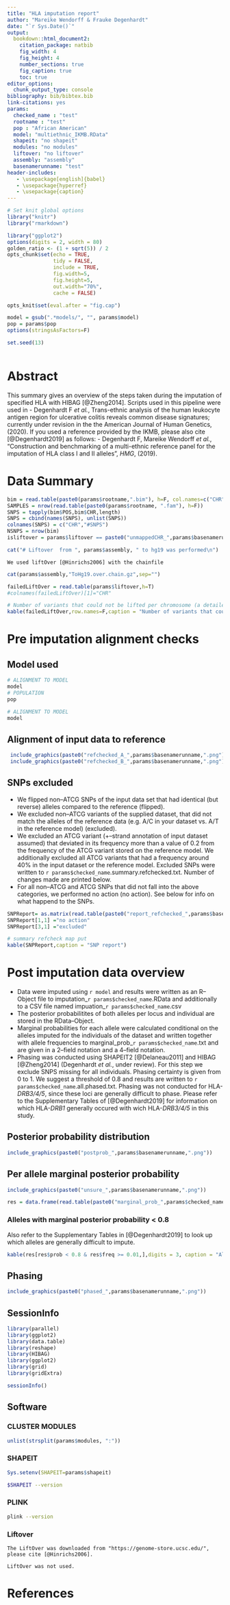 ```yaml
---
title: "HLA imputation report"
author: "Mareike Wendorff & Frauke Degenhardt"
date: "`r Sys.Date()`"
output: 
  bookdown::html_document2:
    citation_package: natbib
    fig_width: 4 
    fig_height: 4
    number_sections: true
    fig_caption: true
    toc: true
editor_options:
  chunk_output_type: console
bibliography: bib/bibtex.bib
link-citations: yes
params:
  checked_name : "test"
  rootname : "test"
  pop : "African American"
  model: "multiethnic_IKMB.RData"
  shapeit: "no shapeit"
  modules: "no modules"
  liftover: "no liftover"
  assembly: "assembly"
  basenamerunname: "test"
header-includes:
   - \usepackage[english]{babel}
   - \usepackage{hyperref}
   - \usepackage{caption}
---
```

\fontsize{10}{15}
\selectfont


```r
# Set knit global options
library("knitr")
library("rmarkdown")

library("ggplot2")
options(digits = 2, width = 80)
golden_ratio <- (1 + sqrt(5)) / 2
opts_chunk$set(echo = TRUE,
               tidy = FALSE,
               include = TRUE,
               fig.width=5, 
               fig.height=5,
               out.width="70%",
               cache = FALSE)

opts_knit$set(eval.after = "fig.cap")

model = gsub(".*models/", "", params$model)
pop = params$pop
options(stringsAsFactors=F)

set.seed(13)



```
# Abstract

This summary gives an overview of the steps taken during the imputation of specified HLA with HIBAG [@Zheng2014]. Scripts used in this pipeline were used in
- Degenhardt F *et al.*, Trans-ethnic analysis of the human leukocyte antigen region for ulcerative colitis reveals common disease signatures; currently under revision in the the American Journal of Human Genetics, (2020).
If you used a reference provided by the IKMB, please also cite [@Degenhardt2019] as follows:
- Degenhardt F, Mareike Wendorff *et al.*, "Construction and benchmarking of a multi-ethnic reference panel for the imputation of HLA class I and II alleles", *HMG*, (2019).

# Data Summary

```r
bim = read.table(paste0(params$rootname,".bim"), h=F, col.names=c("CHR","","","POS","",""))
SAMPLES = nrow(read.table(paste0(params$rootname, ".fam"), h=F))
SNPS = tapply(bim$POS,bim$CHR,length)
SNPS = cbind(names(SNPS), unlist(SNPS))
colnames(SNPS) = c("CHR","#SNPS")
NSNPS = nrow(bim)
isliftover = params$liftover == paste0("unmappedCHR_",params$basenamerunname,".txt")
```


<!-- liftover performed --> 
```r
cat("# Liftover  from ", params$assembly, " to hg19 was performed\n")
```
```asis
We used liftOver [@Hinrichs2006] with the chainfile
```
```r
cat(params$assembly,"ToHg19.over.chain.gz",sep="")
```

```r
failedLiftOver = read.table(params$liftover,h=T)
#colnames(failedLiftOver)[1]="CHR"
```  


```r
# Number of variants that could not be lifted per chromosome (a detailed list can be found in unmappedSNPs.txt)
kable(failedLiftOver,row.names=F,caption = "Number of variants that could not be lifted per chromosome (a detailed list can be found in unmappedSNPs.txt)")
```


\pagebreak
# Pre imputation alignment checks
## Model used
```r
# ALIGNMENT TO MODEL
model
# POPULATION
pop
```

```r
# ALIGNMENT TO MODEL
model

```
## Alignment of input data to reference
```r
 include_graphics(paste0("refchecked_A_",params$basenamerunname,".png"))
 include_graphics(paste0("refchecked_B_",params$basenamerunname,".png"))
```


## SNPs excluded
- We flipped non--ATCG SNPs of the input data set that had identical (but reverse) alleles compared to the reference (flipped).
- We excluded non--ATCG variants of the supplied dataset, that did not match the alleles of the reference data (e.g. A/C in your dataset vs. A/T in the reference model) (excluded). 
- We excluded an ATCG variant (+--strand annotation of input dataset assumed) that deviated in its frequency more than a value of 0.2 from the frequency of the ATCG variant stored on the reference model. We additionally excluded all ATCG variants that had a frequency around 40\% in the input dataset or the reference model. Excluded SNPs were written to `r params$checked_name`.summary.refchecked.txt. Number of changes made are printed below. 
- For all non--ATCG and ATCG SNPs that did not fall into the above categories, we performed no action (no action). See below for info on what happend to the SNPs.


```r
SNPReport= as.matrix(read.table(paste0("report_refchecked_",params$basenamerunname,".txt"), h=T,sep=","))
SNPReport[1,1] ="no action"
SNPReport[3,1] ="excluded"
```

```r
# summary refcheck map put
kable(SNPReport,caption = "SNP report")
```


# Post imputation data overview 
- Data were imputed using `r model` and results were written as an R--Object file to imputation_`r params$checked_name`.RData and additionally to a CSV file named impuation_`r params$checked_name`.csv
- The posterior probabilitites of both alleles per locus and individual are stored in the RData--Object.
- Marginal probabilities for each allele were calculated conditional on the alleles imputed for the individuals of the dataset and written together with allele frequencies to marginal_prob_`r params$checked_name`.txt and are given in a 2--field notation and a 4--field notation. 
- Phasing was conducted using SHAPEIT2 [@Delaneau2011] and HIBAG [@Zheng2014] (Degenhardt *et al.*, under review). For this step we exclude SNPS missing for all individuals. Phasing certainty is given from 0 to 1. We suggest a threshold of 0.8 and results are written to `r params$checked_name`.all.phased.txt. Phasing was not conducted for HLA-*DRB3/4/5*, since these loci are generally difficult to phase. Please refer to the Supplementary Tables of [@Degenhardt2019] for information on which HLA-*DRB1* generally occured with wich HLA-*DRB3/4/5* in this study.
\pagebreak

## Posterior probability distribution


```r
include_graphics(paste0("postprob_",params$basenamerunname,".png"))
```

## Per allele marginal posterior probability

```r
include_graphics(paste0("unsure_",params$basenamerunname,".png"))
```
  

```r
res = data.frame(read.table(paste0("marginal_prob_",params$checked_name,".txt"), h=T))
```

### Alleles with marginal posterior probability < 0.8

Also refer to the Supplementary Tables in [@Degenhardt2019] to look up which alleles are generally difficult to impute.

```r
kable(res[res$prob < 0.8 & res$freq >= 0.01,],digits = 3, caption = "Alleles with a marginal posterior probability < 0.8 and an allele frequency over 1%")# format.args = list(scientific = TRUE),
```

\pagebreak

## Phasing


```r
include_graphics(paste0("phased_",params$basenamerunname,".png"))
```

## SessionInfo
```r

library(parallel)
library(ggplot2)
library(data.table)
library(reshape)
library(HIBAG)
library(ggplot2)
library(grid)
library(gridExtra)


```

```r
sessionInfo()

```


## Software

### CLUSTER MODULES

```r
unlist(strsplit(params$modules, ":"))
``` 

### SHAPEIT
```r
Sys.setenv(SHAPEIT=params$shapeit)                                                                                       
```      
```bash
$SHAPEIT --version
```

### PLINK
```bash
plink --version                                                                                                                             
```  


### Liftover 
```asis
The LiftOver was downloaded from "https://genome-store.ucsc.edu/", please cite [@Hinrichs2006].
```
```noliftover_info
LiftOver was not used.
```
# References
